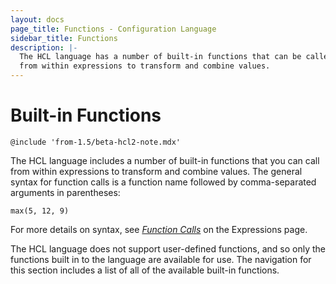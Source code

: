 ```yaml
---
layout: docs
page_title: Functions - Configuration Language
sidebar_title: Functions
description: |-
  The HCL language has a number of built-in functions that can be called
  from within expressions to transform and combine values.
---
```


# Built-in Functions

`@include 'from-1.5/beta-hcl2-note.mdx'`

The HCL language includes a number of built-in functions that you can
call from within expressions to transform and combine values. The general
syntax for function calls is a function name followed by comma-separated
arguments in parentheses:

```hcl
max(5, 12, 9)
```

For more details on syntax, see
[_Function Calls_](/docs/from-1.5/expressions#function-calls)
on the Expressions page.

The HCL language does not support user-defined functions, and so only
the functions built in to the language are available for use. The navigation
for this section includes a list of all of the available built-in functions.
